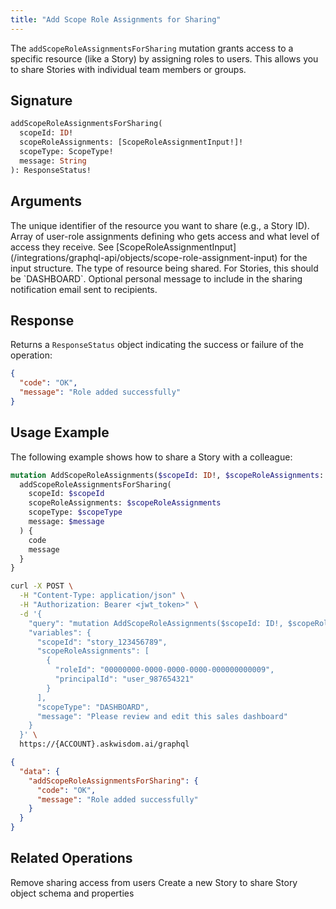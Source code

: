 ```yaml
---
title: "Add Scope Role Assignments for Sharing"
---
```


The `addScopeRoleAssignmentsForSharing` mutation grants access to a specific resource (like a Story) by assigning roles to users. This allows you to share Stories with individual team members or groups.

## Signature

```graphql
addScopeRoleAssignmentsForSharing(
  scopeId: ID!
  scopeRoleAssignments: [ScopeRoleAssignmentInput!]!
  scopeType: ScopeType!
  message: String
): ResponseStatus!
```

## Arguments

<ParamField path="scopeId" type="ID!" required>
  The unique identifier of the resource you want to share (e.g., a Story ID).
</ParamField>

<ParamField path="scopeRoleAssignments" type="[ScopeRoleAssignmentInput!]!" required>
  Array of user-role assignments defining who gets access and what level of access they receive. See [ScopeRoleAssignmentInput](/integrations/graphql-api/objects/scope-role-assignment-input) for the input structure.
</ParamField>

<ParamField path="scopeType" type="ScopeType!" required>
  The type of resource being shared. For Stories, this should be `DASHBOARD`.
</ParamField>

<ParamField path="message" type="String">
  Optional personal message to include in the sharing notification email sent to recipients.
</ParamField>

## Response

Returns a `ResponseStatus` object indicating the success or failure of the operation:

```json
{
  "code": "OK",
  "message": "Role added successfully"
}
```

## Usage Example

The following example shows how to share a Story with a colleague:

```graphql
mutation AddScopeRoleAssignments($scopeId: ID!, $scopeRoleAssignments: [ScopeRoleAssignmentInput!]!, $scopeType: ScopeType!, $message: String) {
  addScopeRoleAssignmentsForSharing(
    scopeId: $scopeId
    scopeRoleAssignments: $scopeRoleAssignments
    scopeType: $scopeType
    message: $message
  ) {
    code
    message
  }
}
```

<RequestExample>

```bash Request
curl -X POST \
  -H "Content-Type: application/json" \
  -H "Authorization: Bearer <jwt_token>" \
  -d '{
    "query": "mutation AddScopeRoleAssignments($scopeId: ID!, $scopeRoleAssignments: [ScopeRoleAssignmentInput!]!, $scopeType: ScopeType!, $message: String) { addScopeRoleAssignmentsForSharing(scopeId: $scopeId, scopeRoleAssignments: $scopeRoleAssignments, scopeType: $scopeType, message: $message) { code message } }",
    "variables": {
      "scopeId": "story_123456789",
      "scopeRoleAssignments": [
        {
          "roleId": "00000000-0000-0000-0000-000000000009",
          "principalId": "user_987654321"
        }
      ],
      "scopeType": "DASHBOARD",
      "message": "Please review and edit this sales dashboard"
    }
  }' \
  https://{ACCOUNT}.askwisdom.ai/graphql
```

</RequestExample>

<ResponseExample>

```json Response
{
  "data": {
    "addScopeRoleAssignmentsForSharing": {
      "code": "OK",
      "message": "Role added successfully"
    }
  }
}
```

</ResponseExample>

## Related Operations

<CardGroup cols={2}>
  <Card title="Remove Scope Role Assignments for Sharing" icon="user-minus" href="/integrations/graphql-api/mutations/dashboard/remove-scope-role-assignments-for-sharing">
    Remove sharing access from users
  </Card>
  <Card title="Create Dashboard" icon="plus" href="/integrations/graphql-api/mutations/dashboard/create-dashboard">
    Create a new Story to share
  </Card>
  <Card title="Dashboard Object" icon="folder" href="/integrations/graphql-api/objects/dashboard">
    Story object schema and properties
  </Card>
</CardGroup>
